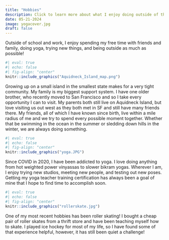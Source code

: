 ```yaml
---
title: "Hobbies"
description: Click to learn more about what I enjoy doing outside of the classroom!
date: 05-21-2024
image: yogacover.jpg
draft: false
---
```


Outside of school and work, I enjoy spending my free time with friends and family, doing yoga, trying new things, and being outside as much as possible!

```r
#| eval: true
#| echo: false
#| fig-align: "center"
knitr::include_graphics("Aquidneck_Island_map.png")
```

Growing up on a small island in the smallest state makes for a very tight community. My family is my biggest support system. I have one older brother, who recently moved to San Francisco and so I take every opportunity I can to visit. My parents both still live on Aquidneck Island, but love visiting us out west as they both met in SF and still have many friends there. My friends, all of which I have known since birth, live within a mile radius of me and we try to spend every possible moment together. Whether that be swimming in the ocean in the summer or sledding down hills in the winter, we are always doing something.

```r
#| eval: true
#| echo: false
#| fig-align: "center"
knitr::include_graphics("yoga.JPG")
```
Since COVID in 2020, I have been addicted to yoga. I love doing anything from hot weighted power vinyassas to slower bikram yogas. Wherever I am, I enjoy trying new studios, meeting new people, and testing out new poses. Getting my yoga teacher training certification has always been a goal of mine that I hope to find time to accomplish soon.

```r
#| eval: true
#| echo: false
#| fig-align: "center"
knitr::include_graphics("rollerskate.jpg")
```

One of my most recent hobbies has been roller skating! I bought a cheap pair of roller skates from a thrift store and have been teaching myself how to skate. I played ice hockey for most of my life, so I have found some of that experience helpful, however, it has still been quiet a challenge!
